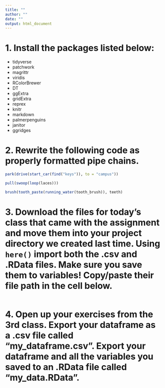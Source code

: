 ```yaml
---
title: ""
author: ""
date: ""
output: html_document
---
```


# 1. Install the packages listed below:

- tidyverse
- patchwork
- magrittr
- viridis
- RColorBrewer
- DT
- ggExtra
- gridExtra
- reprex
- knitr
- markdown
- palmerpenguins
- janitor
- ggridges

# 2. Rewrite the following code as properly formatted pipe chains.

```r
park(drive(start_car(find("keys")), to = "campus"))

pull(swoop(loop(laces)))

brush(tooth_paste(running_water(tooth_brush)), teeth)
```


# 3. Download the files for today's class that came with the assignment and move them into your project directory we created last time. Using `here()` import both the .csv and .RData files. Make sure you save them to variables! Copy/paste their file path in the cell below.

```r

```

# 4. Open up your exercises from the 3rd class. Export your dataframe as a .csv file called "my_dataframe.csv". Export your dataframe and all the variables you saved to an .RData file called "my_data.RData".

```r

```


